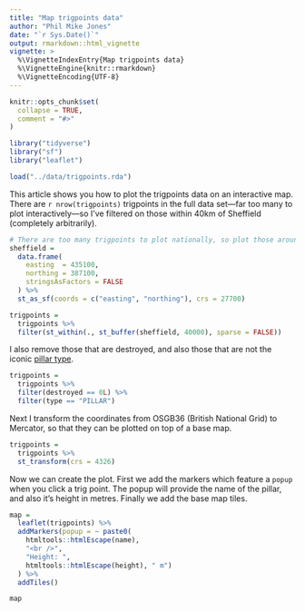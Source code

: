 ```yaml
---
title: "Map trigpoints data"
author: "Phil Mike Jones"
date: "`r Sys.Date()`"
output: rmarkdown::html_vignette
vignette: >
  %\VignetteIndexEntry{Map trigpoints data}
  %\VignetteEngine{knitr::rmarkdown}
  %\VignetteEncoding{UTF-8}
---
```

  
```r
knitr::opts_chunk$set(
  collapse = TRUE,
  comment = "#>"
)
```

```r
library("tidyverse")
library("sf")
library("leaflet")
```

```r
load("../data/trigpoints.rda")
```

This article shows you how to plot the trigpoints data on an interactive map.
There are `r nrow(trigpoints)` trigpoints in the full data set---far too many to plot interactively---so I've filtered on those within 40km of Sheffield (completely arbitrarily).

```r
# There are too many trigpoints to plot nationally, so plot those around Shef
sheffield =
  data.frame(
    easting  = 435100,
    northing = 387100,
    stringsAsFactors = FALSE
  ) %>%
  st_as_sf(coords = c("easting", "northing"), crs = 27700)

trigpoints =
  trigpoints %>% 
  filter(st_within(., st_buffer(sheffield, 40000), sparse = FALSE))
```

I also remove those that are destroyed, and also those that are not the iconic [pillar type](http://trigpointing.uk/wiki/Pillar#Hotine_Pillar).

```r
trigpoints =
  trigpoints %>%
  filter(destroyed == 0L) %>%
  filter(type == "PILLAR")
```

Next I transform the coordinates from OSGB36 (British National Grid) to Mercator, so that they can be plotted on top of a base map.

```r
trigpoints =
  trigpoints %>%
  st_transform(crs = 4326)
```

Now we can create the plot.
First we add the markers which feature a `popup` when you click a trig point.
The popup will provide the name of the pillar, and also it's height in metres.
Finally we add the base map tiles.

```r
map =
  leaflet(trigpoints) %>%
  addMarkers(popup = ~ paste0(
    htmltools::htmlEscape(name),
    "<br />",
    "Height: ",
    htmltools::htmlEscape(height), " m")
  ) %>% 
  addTiles()

map
```
